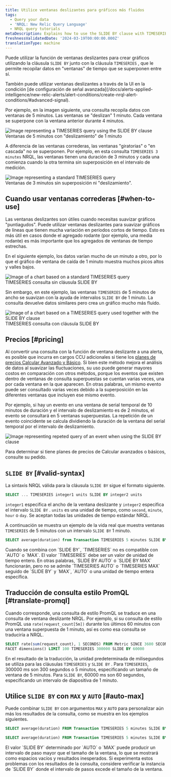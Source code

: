 ```yaml
---
title: Utilice ventanas deslizantes para gráficos más fluidos
tags:
  - Query your data
  - 'NRQL: New Relic Query Language'
  - NRQL query tutorials
metaDescription: Explains how to use the SLIDE BY clause with TIMESERIES to smooth out "spiky" charts.
freshnessValidatedDate: '2024-03-19T00:00:00.000Z'
translationType: machine
---
```


Puede utilizar la función de ventanas deslizantes para crear gráficos utilizando la cláusula `SLIDE BY` junto con la cláusula `TIMESERIES` , que le permite recopilar datos en &quot;ventanas&quot; de tiempo que se superponen entre sí.

<Callout variant="tip">
  También puede utilizar ventanas deslizantes a través de la UI en la condición [de configuración de señal avanzada](/docs/alerts-applied-intelligence/new-relic-alerts/alert-conditions/create-nrql-alert-conditions/#advanced-signal).
</Callout>

Por ejemplo, en la imagen siguiente, una consulta recopila datos con ventanas de 5 minutos. Las ventanas se &quot;deslizan&quot; 1 minuto. Cada ventana se superpone con la ventana anterior durante 4 minutos.

<img title="TIMESERIES query with SLIDE BY clause" alt="Image representing a TIMESERIES query using the SLIDE BY clause" src="/images/queries-nrql_diagram_slide-by-window-time-series.webp" />

<figcaption>
  Ventanas de 5 minutos con &quot;deslizamiento&quot; de 1 minuto
</figcaption>

A diferencia de las ventanas correderas, las ventanas &quot;giratorias&quot; o &quot;en cascada&quot; no se superponen. Por ejemplo, en esta consulta `TIMESERIES 3 minutes` NRQL, las ventanas tienen una duración de 3 minutos y cada una comienza cuando la otra termina sin superposición en el intervalo de medición.

<img title="TIMESERIES query without SLIDE BY clause" alt="Image representing a standard TIMESERIES query" src="/images/queries-nrql_diagram_non-sliding-window-time-series.webp" />

<figcaption>
  Ventanas de 3 minutos sin superposición ni &quot;deslizamiento&quot;.
</figcaption>

## Cuando usar ventanas correderas [#when-to-use]

Las ventanas deslizantes son útiles cuando necesitas suavizar gráficos &quot;puntiagudos&quot;. Puede utilizar ventanas deslizantes para suavizar gráficos de líneas que tienen mucha variación en períodos cortos de tiempo. Esto es más útil en casos donde el agregado rodante (por ejemplo, una media rodante) es más importante que los agregados de ventanas de tiempo estrechas.

En el siguiente ejemplo, los datos varían mucho de un minuto a otro, por lo que el gráfico de ventana de caída de 1 minuto muestra muchos picos altos y valles bajos.

<img title="TIMESERIES query without SLIDE BY clause" alt="Image of a chart based on a standard TIMESERIES query" src="/images/queries-nrql_screenshot-full_timeseries-spiky-NRQL-query-builder.webp" />

<figcaption>
  TIMESERIES consulta sin cláusula SLIDE BY
</figcaption>

Sin embargo, en este ejemplo, las ventanas `TIMESERIES` de 5 minutos de ancho se suavizan con la ayuda de intervalos `SLIDE BY` de 1 minuto. La consulta devuelve datos similares pero crea un gráfico mucho más fluido.

<img title="SLIDE BY used with TIMESERIES" alt="Image of a chart based on a TIMESERIES query used together with the SLIDE BY clause" src="/images/queries-nrql_screenshot-full_timeseries-smoothed-with-slide-by-NRQL-query-builder.webp" />

<figcaption>
  TIMESERIES consulta con cláusula SLIDE BY
</figcaption>

## Precios [#pricing]

Al convertir una consulta con la función de ventana deslizante a una alerta, es posible que incurra en cargos CCU adicionales si tiene los [planes de precios Calcular Avanzado y Básico](https://newrelic.com/pricing/compute#pricing_plan-compute). Si bien este método mejora el análisis de datos al suavizar las fluctuaciones, su uso puede generar mayores costos en comparación con otros métodos, porque los eventos que existen dentro de ventanas de consulta superpuestas se cuentan varias veces, una por cada ventana en la que aparecen. En otras palabras, un mismo evento puede ser consultado varias veces debido a la superposición en las diferentes ventanas que incluyen ese mismo evento.

Por ejemplo, si hay un evento en una ventana de serial temporal de 10 minutos de duración y el intervalo de deslizamiento es de 2 minutos, el evento se consultará en 5 ventanas superpuestas. La repetición de un evento coincidente se calcula dividiendo la duración de la ventana del serial temporal por el intervalo de deslizamiento.

<img title="TIMESERIES query example with SLIDE BY clause" alt="Image representing repeted query of an event when using the SLIDE BY clause" src="/images/queries-nrql_diagram_slide-by-window-time-series-example.webp" />

Para determinar si tiene planes de precios de Calcular avanzados o básicos, consulte su pedido.

## `SLIDE BY` [#valid-syntax]

La sintaxis NRQL válida para la cláusula `SLIDE BY` sigue el formato siguiente.

```sql
SELECT ... TIMESERIES integer1 units SLIDE BY integer2 units
```

`integer1` especifica el ancho de la ventana deslizante y `integer2` especifica el intervalo `SLIDE BY` . `units` es una unidad de tiempo, como `second`, `minute`, `hour` o `day`. Se aceptan todas las unidades de tiempo estándar NRQL.

A continuación se muestra un ejemplo de la vida real que muestra ventanas `TIMESERIES` de 5 minutos con un intervalo `SLIDE BY` 1 minuto.

```sql
SELECT average(duration) from Transaction TIMESERIES 5 minutes SLIDE BY 1 minute
```

<Callout variant="tip">
  Cuando se combina con `SLIDE BY`, `TIMESERIES` no es compatible con `AUTO` o `MAX`. El valor `TIMESERIES` debe ser un valor de unidad de tiempo entero. En otras palabras, `SLIDE BY AUTO` o `SLIDE BY MAX` funcionarán, pero no se admite `TIMESERIES AUTO` o `TIMESERIES MAX` seguido de `SLIDE BY` y `MAX`, `AUTO` o una unidad de tiempo entera específica.
</Callout>

## Traducción de consulta estilo PromQL [#translate-promql]

Cuando corresponde, una consulta de estilo PromQL se traduce en una consulta de ventana deslizante NRQL. Por ejemplo, si su consulta de estilo PromQL usa `rate(request_count[5m])` durante los últimos 60 minutos con una ventana superpuesta de 1 minuto, así es como esa consulta se traduciría a NRQL.

```sql
SELECT rate(sum(request_count), 1 SECONDS) FROM Metric SINCE 3600 SECONDS AGO UNTIL NOW 
FACET dimensions() LIMIT 100 TIMESERIES 300000 SLIDE BY 60000
```

En el resultado de la traducción, la unidad predeterminada de milisegundos se utiliza para las cláusulas `TIMESERIES` y `SLIDE BY` . Para `TIMESERIES`, 300000 ms son 300 segundos o 5 minutos, especificando un tamaño de ventana de 5 minutos. Para `SLIDE BY`, 60000 ms son 60 segundos, especificando un intervalo de diapositiva de 1 minuto.

## Utilice `SLIDE BY` con `MAX` y `AUTO` [#auto-max]

Puede combinar `SLIDE BY` con argumentos `MAX` y `AUTO` para personalizar aún más los resultados de la consulta, como se muestra en los ejemplos siguientes.

```sql
SELECT average(duration) FROM Transaction TIMESERIES 5 minutes SLIDE BY MAX
```

```sql
SELECT average(duration) FROM Transaction TIMESERIES 5 minutes SLIDE BY AUTO
```

<Callout variant="tip">
  El valor `SLIDE BY` determinado por `AUTO` o `MAX` puede producir un intervalo de paso mayor que el tamaño de la ventana, lo que se mostrará como espacios vacíos y resultados inesperados. Si experimenta estos problemas con los resultados de la consulta, considere verificar la instancia de `SLIDE BY` donde el intervalo de pasos excede el tamaño de la ventana.
</Callout>